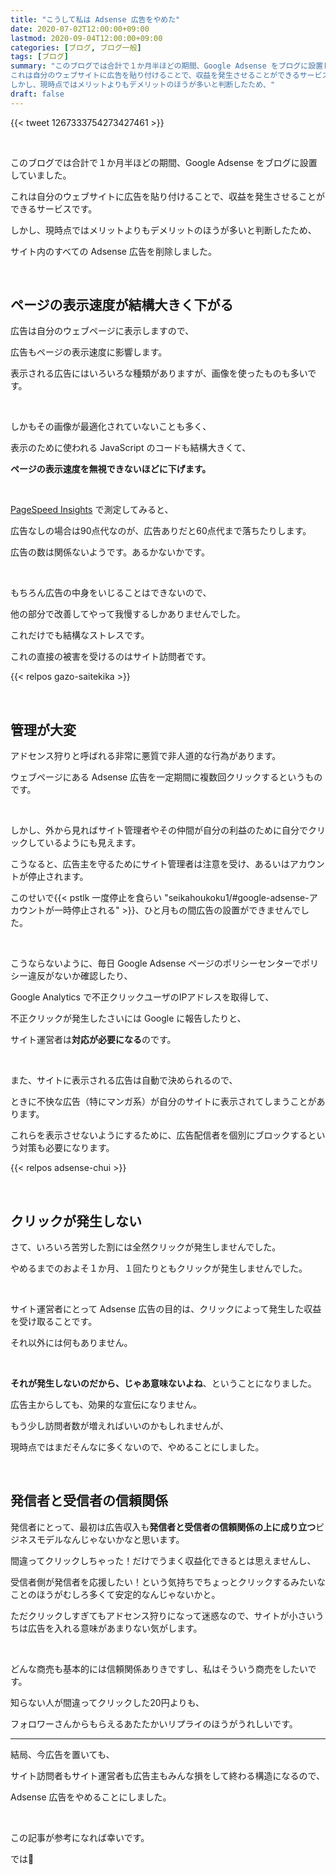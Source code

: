 ```yaml
---
title: "こうして私は Adsense 広告をやめた"
date: 2020-07-02T12:00:00+09:00
lastmod: 2020-09-04T12:00:00+09:00
categories: [ブログ, ブログ一般]
tags: [ブログ]
summary: "このブログでは合計で１か月半ほどの期間、Google Adsense をブログに設置していました。<br/><br/>
これは自分のウェブサイトに広告を貼り付けることで、収益を発生させることができるサービスです。<br/><br/>
しかし、現時点ではメリットよりもデメリットのほうが多いと判断したため、"
draft: false
---
```


{{< tweet 1267333754273427461 >}}

<br/>

このブログでは合計で１か月半ほどの期間、Google Adsense をブログに設置していました。

これは自分のウェブサイトに広告を貼り付けることで、収益を発生させることができるサービスです。

しかし、現時点ではメリットよりもデメリットのほうが多いと判断したため、

サイト内のすべての Adsense 広告を削除しました。

<br/>

## ページの表示速度が結構大きく下がる

広告は自分のウェブページに表示しますので、

広告もページの表示速度に影響します。

表示される広告にはいろいろな種類がありますが、画像を使ったものも多いです。

<br/>

しかもその画像が最適化されていないことも多く、

表示のために使われる JavaScript のコードも結構大きくて、

**ページの表示速度を無視できないほどに下げます。**

<br/>

[PageSpeed Insights](https://developers.google.com/speed/pagespeed/insights/?hl=JA) で測定してみると、

広告なしの場合は90点代なのが、広告ありだと60点代まで落ちたりします。

広告の数は関係ないようです。あるかないかです。

<br/>

もちろん広告の中身をいじることはできないので、

他の部分で改善してやって我慢するしかありませんでした。

これだけでも結構なストレスです。

これの直接の被害を受けるのはサイト訪問者です。

{{< relpos gazo-saitekika >}}

<br/>

## 管理が大変

アドセンス狩りと呼ばれる非常に悪質で非人道的な行為があります。

ウェブページにある Adsense 広告を一定期間に複数回クリックするというものです。

<br/>

しかし、外から見ればサイト管理者やその仲間が自分の利益のために自分でクリックしているようにも見えます。

こうなると、広告主を守るためにサイト管理者は注意を受け、あるいはアカウントが停止されます。

このせいで{{< pstlk 一度停止を食らい "seikahoukoku1/#google-adsense-アカウントが一時停止される" >}}、ひと月もの間広告の設置ができませんでした。

<br/>

こうならないように、毎日 Google Adsense ページのポリシーセンターでポリシー違反がないか確認したり、

Google Analytics で不正クリックユーザのIPアドレスを取得して、

不正クリックが発生したさいには Google に報告したりと、

サイト運営者は**対応が必要になる**のです。

<br/>

また、サイトに表示される広告は自動で決められるので、

ときに不快な広告（特にマンガ系）が自分のサイトに表示されてしまうことがあります。

これらを表示させないようにするために、広告配信者を個別にブロックするという対策も必要になります。

{{< relpos adsense-chui >}}

<br/>

## クリックが発生しない

さて、いろいろ苦労した割には全然クリックが発生しませんでした。

やめるまでのおよそ１か月、１回たりともクリックが発生しませんでした。

<br/>

サイト運営者にとって Adsense 広告の目的は、クリックによって発生した収益を受け取ることです。

それ以外には何もありません。

<br/>

**それが発生しないのだから、じゃあ意味ないよね**、ということになりました。

広告主からしても、効果的な宣伝になりません。

もう少し訪問者数が増えればいいのかもしれませんが、

現時点ではまだそんなに多くないので、やめることにしました。

<br/>

## 発信者と受信者の信頼関係

発信者にとって、最初は広告収入も**発信者と受信者の信頼関係の上に成り立つ**ビジネスモデルなんじゃないかなと思います。

間違ってクリックしちゃった！だけでうまく収益化できるとは思えませんし、

受信者側が発信者を応援したい！という気持ちでちょっとクリックするみたいなことのほうがむしろ多くて安定的なんじゃないかと。

ただクリックしすぎてもアドセンス狩りになって迷惑なので、サイトが小さいうちは広告を入れる意味があまりない気がします。

<br/>

どんな商売も基本的には信頼関係ありきですし、私はそういう商売をしたいです。

知らない人が間違ってクリックした20円よりも、

フォロワーさんからもらえるあたたかいリプライのほうがうれしいです。

---

結局、今広告を置いても、

サイト訪問者もサイト運営者も広告主もみんな損をして終わる構造になるので、

Adsense 広告をやめることにしました。

<br/>

この記事が参考になれば幸いです。

では:wave:
